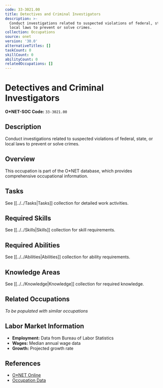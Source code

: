 ```yaml
---
code: 33-3021.00
title: Detectives and Criminal Investigators
description: >-
  Conduct investigations related to suspected violations of federal, state, or
  local laws to prevent or solve crimes.
collection: Occupations
source: onet
version: '30.0'
alternativeTitles: []
taskCount: 0
skillCount: 0
abilityCount: 0
relatedOccupations: []
---
```

# Detectives and Criminal Investigators

**O*NET-SOC Code:** `33-3021.00`

## Description

Conduct investigations related to suspected violations of federal, state, or local laws to prevent or solve crimes.

## Overview

This occupation is part of the O*NET database, which provides comprehensive occupational information.

## Tasks

See [[../../Tasks|Tasks]] collection for detailed work activities.

## Required Skills

See [[../../Skills|Skills]] collection for skill requirements.

## Required Abilities

See [[../../Abilities|Abilities]] collection for ability requirements.

## Knowledge Areas

See [[../../Knowledge|Knowledge]] collection for required knowledge.

## Related Occupations

*To be populated with similar occupations*

## Labor Market Information

- **Employment:** Data from Bureau of Labor Statistics
- **Wages:** Median annual wage data
- **Growth:** Projected growth rate

## References

- [O*NET Online](https://www.onetonline.org/link/summary/33-3021.00)
- [Occupation Data](https://www.onetcenter.org/)
